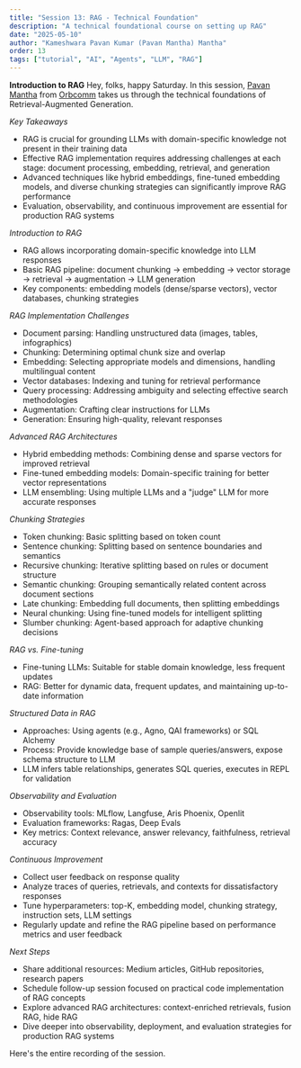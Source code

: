 ```yaml
---
title: "Session 13: RAG - Technical Foundation"
description: "A technical foundational course on setting up RAG"
date: "2025-05-10"
author: "Kameshwara Pavan Kumar (Pavan Mantha) Mantha"
order: 13
tags: ["tutorial", "AI", "Agents", "LLM", "RAG"]
---
```


**Introduction to RAG**
Hey, folks, happy Saturday. In this session, [Pavan Mantha](https://www.linkedin.com/in/kameshwara-pavan-kumar-mantha-91678b21/) from [Orbcomm](https://www.orbcomm.com/) takes us through the technical foundations of Retrieval-Augmented Generation.

*Key Takeaways*
- RAG is crucial for grounding LLMs with domain-specific knowledge not present in their training data
- Effective RAG implementation requires addressing challenges at each stage: document processing, embedding, retrieval, and generation
- Advanced techniques like hybrid embeddings, fine-tuned embedding models, and diverse chunking strategies can significantly improve RAG performance
- Evaluation, observability, and continuous improvement are essential for production RAG systems

*Introduction to RAG*
- RAG allows incorporating domain-specific knowledge into LLM responses
- Basic RAG pipeline: document chunking → embedding → vector storage → retrieval → augmentation → LLM generation
- Key components: embedding models (dense/sparse vectors), vector databases, chunking strategies

*RAG Implementation Challenges*
- Document parsing: Handling unstructured data (images, tables, infographics)
- Chunking: Determining optimal chunk size and overlap
- Embedding: Selecting appropriate models and dimensions, handling multilingual content
- Vector databases: Indexing and tuning for retrieval performance
- Query processing: Addressing ambiguity and selecting effective search methodologies
- Augmentation: Crafting clear instructions for LLMs
- Generation: Ensuring high-quality, relevant responses

*Advanced RAG Architectures*
- Hybrid embedding methods: Combining dense and sparse vectors for improved retrieval
- Fine-tuned embedding models: Domain-specific training for better vector representations
- LLM ensembling: Using multiple LLMs and a "judge" LLM for more accurate responses

*Chunking Strategies*
- Token chunking: Basic splitting based on token count
- Sentence chunking: Splitting based on sentence boundaries and semantics
- Recursive chunking: Iterative splitting based on rules or document structure
- Semantic chunking: Grouping semantically related content across document sections
- Late chunking: Embedding full documents, then splitting embeddings
- Neural chunking: Using fine-tuned models for intelligent splitting
- Slumber chunking: Agent-based approach for adaptive chunking decisions

*RAG vs. Fine-tuning*
- Fine-tuning LLMs: Suitable for stable domain knowledge, less frequent updates
- RAG: Better for dynamic data, frequent updates, and maintaining up-to-date information

*Structured Data in RAG*
- Approaches: Using agents (e.g., Agno, QAI frameworks) or SQL Alchemy
- Process: Provide knowledge base of sample queries/answers, expose schema structure to LLM
- LLM infers table relationships, generates SQL queries, executes in REPL for validation

*Observability and Evaluation*
- Observability tools: MLflow, Langfuse, Aris Phoenix, Openlit
- Evaluation frameworks: Ragas, Deep Evals
- Key metrics: Context relevance, answer relevancy, faithfulness, retrieval accuracy

*Continuous Improvement*
- Collect user feedback on response quality
- Analyze traces of queries, retrievals, and contexts for dissatisfactory responses
- Tune hyperparameters: top-K, embedding model, chunking strategy, instruction sets, LLM settings
- Regularly update and refine the RAG pipeline based on performance metrics and user feedback

*Next Steps*
- Share additional resources: Medium articles, GitHub repositories, research papers
- Schedule follow-up session focused on practical code implementation of RAG concepts
- Explore advanced RAG architectures: context-enriched retrievals, fusion RAG, hide RAG
- Dive deeper into observability, deployment, and evaluation strategies for production RAG systems

Here's the entire recording of the session.

<div style={{ display: 'flex', justifyContent: 'center', margin: '2rem 0' }}>
  <iframe 
    width="560" 
    height="315" 
    src="" 
    title="Applied AI Session 13: Technical foundation for Retrieval-Augmented Generation (RAG)" 
    frameBorder="0" 
    allow="accelerometer; autoplay; clipboard-write; encrypted-media; gyroscope; picture-in-picture" 
    allowFullScreen
  ></iframe>
</div>